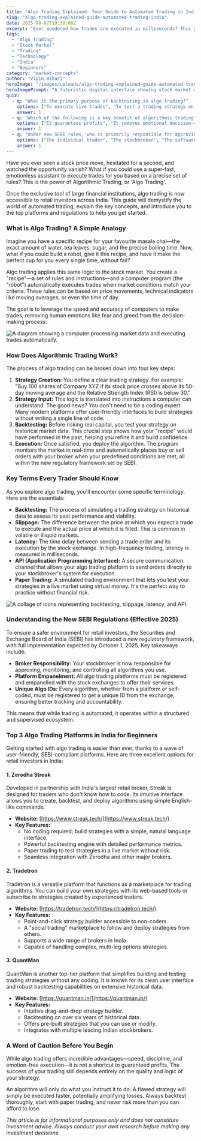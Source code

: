 ```yaml
---
title: "Algo Trading Explained: Your Guide to Automated Trading in India"
slug: "algo-trading-explained-guide-automated-trading-india"
date: 2025-08-07T19:38:00Z
excerpt: "Ever wondered how trades are executed in milliseconds? This guide breaks down algorithmic trading, from key concepts to the top platforms and new SEBI rules in India."
tags:
  - "Algo Trading"
  - "Stock Market"
  - "Trading"
  - "Technology"
  - "India"
  - "Beginners"
category: "market-concepts"
author: "Vipin Bihari"
heroImage: "/images/uploads/algo-trading-explained-guide-automated-trading-india/hero-image.jpg"
heroImagePrompt: "A futuristic digital interface showing stock market charts and data streams, with glowing lines representing automated trades being executed in India."
quiz:
  - q: "What is the primary purpose of backtesting in algo trading?"
    options: ["To execute live trades", "To test a trading strategy on historical data", "To connect to a broker's API"]
    answer: 1
  - q: "Which of the following is a key benefit of algorithmic trading?"
    options: ["It guarantees profits", "It removes emotional decision-making", "It requires no knowledge of the stock market"]
    answer: 1
  - q: "Under new SEBI rules, who is primarily responsible for approving and monitoring trading algorithms?"
    options: ["The individual trader", "The stockbroker", "The software developer"]
    answer: 1
---
```


Have you ever seen a stock price move, hesitated for a second, and watched the opportunity vanish? What if you could use a super-fast, emotionless assistant to execute trades for you based on a precise set of rules? This is the power of Algorithmic Trading, or 'Algo Trading'.

Once the exclusive tool of large financial institutions, algo trading is now accessible to retail investors across India. This guide will demystify the world of automated trading, explain the key concepts, and introduce you to the top platforms and regulations to help you get started.

### What is Algo Trading? A Simple Analogy

Imagine you have a specific recipe for your favourite masala chai—the exact amount of water, tea leaves, sugar, and the precise boiling time. Now, what if you could build a robot, give it this recipe, and have it make the perfect cup for you every single time, without fail?

Algo trading applies this same logic to the stock market. You create a "recipe"—a set of rules and instructions—and a computer program (the "robot") automatically executes trades when market conditions match your criteria. These rules can be based on price movements, technical indicators like moving averages, or even the time of day.

The goal is to leverage the speed and accuracy of computers to make trades, removing human emotions like fear and greed from the decision-making process.

![A diagram showing a computer processing market data and executing trades automatically.](/images/uploads/algo-trading-explained-guide-automated-trading-india/how-it-works.png)

### How Does Algorithmic Trading Work?

The process of algo trading can be broken down into four key steps:

1.  **Strategy Creation:** You define a clear trading strategy. For example: "Buy 100 shares of Company XYZ if its stock price crosses above its 50-day moving average and the Relative Strength Index (RSI) is below 30."
2.  **Strategy Input:** This logic is translated into instructions a computer can understand. The good news? You don't need to be a coding expert. Many modern platforms offer user-friendly interfaces to build strategies without writing a single line of code.
3.  **Backtesting:** Before risking real capital, you test your strategy on historical market data. This crucial step shows how your "recipe" would have performed in the past, helping you refine it and build confidence.
4.  **Execution:** Once satisfied, you deploy the algorithm. The program monitors the market in real-time and automatically places buy or sell orders with your broker when your predefined conditions are met, all within the new regulatory framework set by SEBI.

### Key Terms Every Trader Should Know

As you explore algo trading, you'll encounter some specific terminology. Here are the essentials:

*   **Backtesting:** The process of simulating a trading strategy on historical data to assess its past performance and viability.
*   **Slippage:** The difference between the price at which you expect a trade to execute and the actual price at which it is filled. This is common in volatile or illiquid markets.
*   **Latency:** The time delay between sending a trade order and its execution by the stock exchange. In high-frequency trading, latency is measured in milliseconds.
*   **API (Application Programming Interface):** A secure communication channel that allows your algo trading platform to send orders directly to your stockbroker's system for execution.
*   **Paper Trading:** A simulated trading environment that lets you test your strategies in a live market using virtual money. It's the perfect way to practice without financial risk.

![A collage of icons representing backtesting, slippage, latency, and API.](/images/uploads/algo-trading-explained-guide-automated-trading-india/key-terms.png)

### Understanding the New SEBI Regulations (Effective 2025)

To ensure a safer environment for retail investors, the Securities and Exchange Board of India (SEBI) has introduced a new regulatory framework, with full implementation expected by October 1, 2025. Key takeaways include:
*   **Broker Responsibility:** Your stockbroker is now responsible for approving, monitoring, and controlling all algorithms you use.
*   **Platform Empanelment:** All algo trading platforms must be registered and empanelled with the stock exchanges to offer their services.
*   **Unique Algo IDs:** Every algorithm, whether from a platform or self-coded, must be registered to get a unique ID from the exchange, ensuring better tracking and accountability.

This means that while trading is automated, it operates within a structured and supervised ecosystem.

### Top 3 Algo Trading Platforms in India for Beginners

Getting started with algo trading is easier than ever, thanks to a wave of user-friendly, SEBI-compliant platforms. Here are three excellent options for retail investors in India:

#### 1. Zerodha Streak

Developed in partnership with India's largest retail broker, Streak is designed for traders who don't know how to code. Its intuitive interface allows you to create, backtest, and deploy algorithms using simple English-like commands.

*   **Website:** [https://www.streak.tech/](https://www.streak.tech/)
*   **Key Features:**
    *   No coding required; build strategies with a simple, natural language interface.
    *   Powerful backtesting engine with detailed performance metrics.
    *   Paper trading to test strategies in a live market without risk.
    *   Seamless integration with Zerodha and other major brokers.

#### 2. Tradetron

Tradetron is a versatile platform that functions as a marketplace for trading algorithms. You can build your own strategies with its web-based tools or subscribe to strategies created by experienced traders.

*   **Website:** [https://tradetron.tech/](https://tradetron.tech/)
*   **Key Features:**
    *   Point-and-click strategy builder accessible to non-coders.
    *   A "social trading" marketplace to follow and deploy strategies from others.
    *   Supports a wide range of brokers in India.
    *   Capable of handling complex, multi-leg options strategies.

#### 3. QuantMan

QuantMan is another top-tier platform that simplifies building and testing trading strategies without any coding. It is known for its clean user interface and robust backtesting capabilities on extensive historical data.

*   **Website:** [https://quantman.in/](https://quantman.in/)
*   **Key Features:**
    *   Intuitive drag-and-drop strategy builder.
    *   Backtesting on over six years of historical data.
    *   Offers pre-built strategies that you can use or modify.
    *   Integrates with multiple leading Indian stockbrokers.

### A Word of Caution Before You Begin

While algo trading offers incredible advantages—speed, discipline, and emotion-free execution—it is not a shortcut to guaranteed profits. The success of your trading still depends entirely on the quality and logic of your strategy.

An algorithm will only do what you instruct it to do. A flawed strategy will simply be executed faster, potentially amplifying losses. Always backtest thoroughly, start with paper trading, and never risk more than you can afford to lose.

*This article is for informational purposes only and does not constitute investment advice. Always conduct your own research before making any investment decisions.*